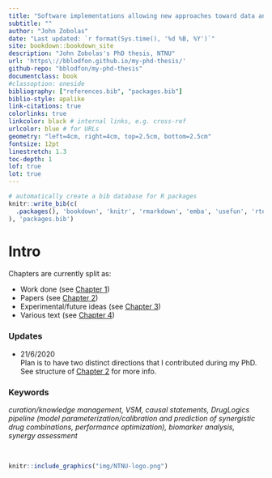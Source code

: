 ```yaml
---
title: "Software implementations allowing new approaches toward data analysis, modeling and integration / curation of biological knowledge for Systems Medicine"
subtitle: ""
author: "John Zobolas"
date: "Last updated: `r format(Sys.time(), '%d %B, %Y')`"
site: bookdown::bookdown_site
description: "John Zobolas's PhD thesis, NTNU"
url: 'https\://bblodfon.github.io/my-phd-thesis/'
github-repo: "bblodfon/my-phd-thesis"
documentclass: book
#classoption: oneside
bibliography: ["references.bib", "packages.bib"]
biblio-style: apalike
link-citations: true
colorlinks: true
linkcolor: black # internal links, e.g. cross-ref
urlcolor: blue # for URLs
geometry: "left=4cm, right=4cm, top=2.5cm, bottom=2.5cm"
fontsize: 12pt
linestretch: 1.3
toc-depth: 1
lof: true
lot: true
---
```


```r
# automatically create a bib database for R packages
knitr::write_bib(c(
  .packages(), 'bookdown', 'knitr', 'rmarkdown', 'emba', 'usefun', 'rtemps'
), 'packages.bib')
```

# Intro {-}

Chapters are currently split as:

- Work done (see [Chapter 1](#phd-work)) 
- Papers (see [Chapter 2](#phd-papers))
- Experimental/future ideas (see [Chapter 3](#phd-ideas))
- Various text (see [Chapter 4](#text))

### Updates {-}

- 21/6/2020  
  Plan is to have two distinct directions that I contributed during my PhD. 
See structure of [Chapter 2](#phd-papers) for more info.

### Keywords {-}

<div class="blue-box">
*curation/knowledge management, VSM, causal statements, DrugLogics pipeline 
(model parameterization/calibration and prediction of synergistic drug combinations, performance optimization), biomarker analysis, synergy assessment*
</div>
</br>

```r
knitr::include_graphics("img/NTNU-logo.png")
```
